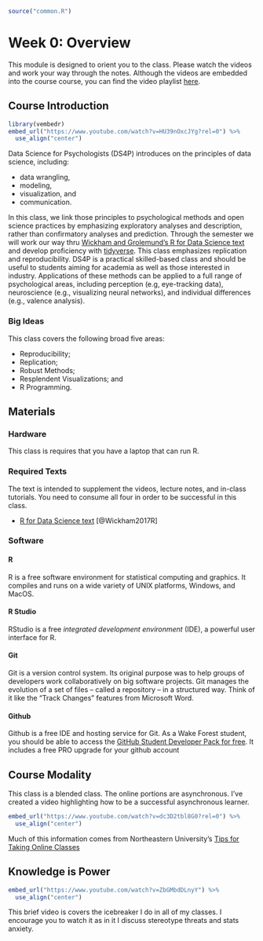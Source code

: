

```r
source("common.R")
```
# Week 0: Overview {-}

This module is designed to orient you to the class. Please watch the videos and work your way through the notes. Although the videos are embedded into the course course, you can find the video playlist [here](https://www.youtube.com/playlist?list=PLKrrdtYgOUYaEAnJX20Ryy4OSie375rVY). 


## Course Introduction


```r
library(vembedr)
embed_url("https://www.youtube.com/watch?v=HU39nOxcJYg?rel=0") %>%
  use_align("center")
```

Data Science for Psychologists (DS4P) introduces on the principles of data science, including:

* data wrangling, 
* modeling, 
* visualization, and 
* communication. 

In this class, we link those principles to psychological methods and open science practices by emphasizing exploratory analyses and description, rather than confirmatory analyses and prediction. Through the semester we will work our way thru [Wickham and Grolemund's R for Data Science text](http://r4ds.had.co.nz/) and develop proficiency with [tidyverse](https://www.tidyverse.org/). This class emphasizes replication and reproducibility. DS4P is a practical skilled-based class and should be useful to students aiming for academia as well as those interested in industry. Applications of these methods can be applied to a full range of psychological areas, including perception (e.g, eye-tracking data), neuroscience (e.g., visualizing neural networks), and individual differences (e.g., valence analysis).


### Big Ideas
This class covers the following broad five areas:

* Reproducibility;
* Replication;
* Robust Methods;
* Resplendent Visualizations; and
* R Programming.


## Materials

### Hardware

This class is requires that you have a laptop that can run R.

### Required Texts

The text is intended to supplement the videos, lecture notes, and in-class tutorials. You need to consume all four in order to be successful in this class.

* [R for Data Science text](http://r4ds.had.co.nz/) [@Wickham2017R]

### Software

#### R

R is a free software environment for statistical computing and graphics. It compiles and runs on a wide variety of UNIX platforms, Windows, and MacOS.


#### R Studio

RStudio is a free _integrated development environment_ (IDE), a powerful user interface for R.

#### Git

Git is a version control system. Its original purpose was to help groups of developers work collaboratively on big software projects. Git manages the evolution of a set of files – called a repository – in a structured way. Think of it like the "Track Changes" features from Microsoft Word.

#### Github

Github is a free IDE and hosting service for Git. As a Wake Forest student, you should be able to access the [GitHub Student Developer Pack for free](https://education.github.com/benefits?type=student). It includes a free PRO upgrade for your github account


## Course Modality

This class is a blended class. The online portions are asynchronous. I've created a video highlighting how to be a successful asynchronous learner. 


```r
embed_url("https://www.youtube.com/watch?v=dc3D2tbl8G0?rel=0") %>%
  use_align("center")
```

Much of this information comes from Northeastern University's [Tips for Taking Online Classes](https://www.northeastern.edu/graduate/blog/tips-for-taking-online-classes/)

## Knowledge is Power

```r
embed_url("https://www.youtube.com/watch?v=ZbGMbdDLnyY") %>%
  use_align("center")
```

This brief video is covers the icebreaker I do in all of my classes. I encourage you to watch it as in it I discuss stereotype threats and stats anxiety.
